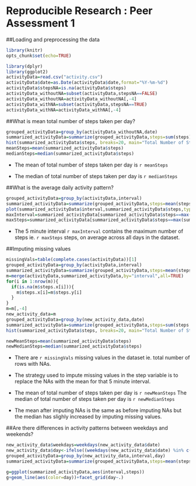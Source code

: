 Reproducible  Research : Peer Assessment 1
===========================================

##Loading and preprocessing the data
```r
library(knitr)
opts_chunk$set(echo=TRUE)
```

```r
library(dplyr)
library(ggplot2)
activityData=read.csv("activity.csv")
activityData$date=as.Date(activityData$date,format="%Y-%m-%d")
activityData$stepsNA=is.na(activityData$steps)
activityData_withoutNA=subset(activityData,stepsNA==FALSE)
activityData_withoutNA=activityData_withoutNA[,-4]
activityData_withNA=subset(activityData,stepsNA==TRUE)
activityData_withNA=activityData_withNA[,-4]
```




##What is mean total number of steps taken per day?

```r
grouped_activityData=group_by(activityData_withoutNA,date)
summarized_activityData=summarize(grouped_activityData,steps=sum(steps))
hist(summarized_activityData$steps, breaks=20, main="Total Number of Steps Taken Each Day", xlab="Total Steps taken daily")
meanSteps=mean(summarized_activityData$steps)
medianSteps=median(summarized_activityData$steps)

```

* The mean of total number of steps taken per day is `r meanSteps`

* The median of total number of steps taken per day is `r medianSteps`





##What is the average daily activity pattern?

```r
grouped_activityData=group_by(activityData,interval)
summarized_activityData=summarize(grouped_activityData,steps=mean(steps,na.rm=TRUE))
plot(summarized_activityData$interval,summarized_activityData$steps,type="l",xlab="5-minute intervals",ylab="Average no. of steps across all days")
maxInterval=summarized_activityData[summarized_activityData$steps==max(summarized_activityData$steps),][1]
maxSteps=summarized_activityData[summarized_activityData$steps==max(summarized_activityData$steps),][2]

```

* The 5 minute interval `r maxInterval` contains the maximum number of steps ie. `r maxSteps` steps, on average across all days in the dataset.





##Imputing missing values

```r
missingVals=table(complete.cases(activityData))[1]
grouped_activityData=group_by(activityData,interval)
summarized_activityData=summarize(grouped_activityData,steps=mean(steps,na.rm=TRUE))
m=merge(activityData,summarized_activityData,by="interval",all=TRUE)
for(i in 1:nrow(m)){
  if(is.na(m$steps.x[i])){
    m$steps.x[i]=m$steps.y[i]
  }
}
m=m[,-4]
new_activity_data=m
grouped_activityData=group_by(new_activity_data,date)
summarized_activityData=summarize(grouped_activityData,steps=sum(steps.x))
hist(summarized_activityData$steps, breaks=20, main="Total Number of Steps Taken Each Day", xlab="Total Steps taken daily")

newMeanSteps=mean(summarized_activityData$steps)
newMedianSteps=median(summarized_activityData$steps)

```

* There are `r missingVals` missing values in the dataset ie. total number of rows with NAs.

* The strategy used to impute missing values in the step variable is to replace the NAs with the mean for that 5 minute interval. 

* The mean of total number of steps taken per day is `r newMeanSteps`
The median of total number of steps taken per day is `r newMedianSteps`

* The mean after imputing NAs is the same as before imputing NAs but the median has slighly increased by imputing missing values.





##Are there differences in activity patterns between weekdays and weekends?

```r
new_activity_data$weekdays=weekdays(new_activity_data$date)
new_activity_data$day<-ifelse((weekdays(new_activity_data$date) %in% c("Monday","Tuesday","Wednesday","Thursday","Friday")), "Weekday","Weekend")
grouped_activityData=group_by(new_activity_data,interval,day)
summarized_activityData=summarize(grouped_activityData,steps=mean(steps.x))

g=ggplot(summarized_activityData,aes(interval,steps))
g+geom_line(aes(color=day))+facet_grid(day~.)
```
